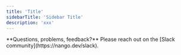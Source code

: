 ```yaml
---
title: 'Title'
sidebarTitle: 'Sidebar Title'
description: 'xxx'
---
```


<Tip>
**Questions, problems, feedback?** Please reach out on the [Slack community](https://nango.dev/slack).
</Tip>